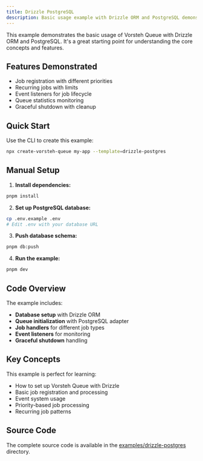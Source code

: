 ```yaml
---
title: Drizzle PostgreSQL
description: Basic usage example with Drizzle ORM and PostgreSQL demonstrating core queue functionality.
---
```


This example demonstrates the basic usage of Vorsteh Queue with Drizzle ORM and PostgreSQL. It's a great starting point for understanding the core concepts and features.

## Features Demonstrated

- Job registration with different priorities
- Recurring jobs with limits
- Event listeners for job lifecycle
- Queue statistics monitoring
- Graceful shutdown with cleanup

## Quick Start

Use the CLI to create this example:

```bash
npx create-vorsteh-queue my-app --template=drizzle-postgres
```

## Manual Setup

1. **Install dependencies:**
```bash
pnpm install
```

2. **Set up PostgreSQL database:**
```bash
cp .env.example .env
# Edit .env with your database URL
```

3. **Push database schema:**
```bash
pnpm db:push
```

4. **Run the example:**
```bash
pnpm dev
```

## Code Overview

The example includes:

- **Database setup** with Drizzle ORM
- **Queue initialization** with PostgreSQL adapter
- **Job handlers** for different job types
- **Event listeners** for monitoring
- **Graceful shutdown** handling

## Key Concepts

This example is perfect for learning:
- How to set up Vorsteh Queue with Drizzle
- Basic job registration and processing
- Event system usage
- Priority-based job processing
- Recurring job patterns

## Source Code

The complete source code is available in the [examples/drizzle-postgres](https://github.com/noxify/vorsteh-queue/tree/main/examples/drizzle-postgres) directory.